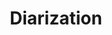 ---
title: "Diarization"
description: "Diarization (detection of two or more speakers in a transcript) is coming soon."
icon: "comments"
---